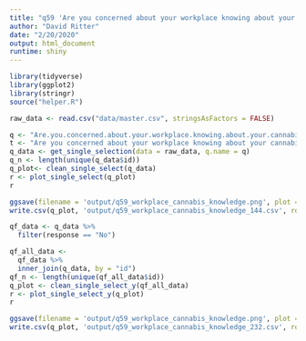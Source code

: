 ```yaml
---
title: "q59 'Are you concerned about your workplace knowing about your cannabis use?'"
author: "David Ritter"
date: "2/20/2020"
output: html_document
runtime: shiny
---
```


```r
library(tidyverse)
library(ggplot2)
library(stringr)
source("helper.R")
```

```r
raw_data <- read.csv("data/master.csv", stringsAsFactors = FALSE)
```

```r
q <- "Are.you.concerned.about.your.workplace.knowing.about.your.cannabis.use."
t <- "Are you concerned about your workplace knowing about your cannabis use?"
q_data <- get_single_selection(data = raw_data, q.name = q)
q_n <- length(unique(q_data$id))
q_plot<- clean_single_select(q_data)
r <- plot_single_select(q_plot)
r
```

```r
ggsave(filename = 'output/q59_workplace_cannabis_knowledge.png', plot = r, device = 'png')
write.csv(q_plot, 'output/q59_workplace_cannabis_knowledge_144.csv', row.names = FALSE)
```

```r
qf_data <- q_data %>%
  filter(response == "No")
```

```r
qf_all_data <- 
  qf_data %>%
  inner_join(q_data, by = "id")
qf_n <- length(unique(qf_all_data$id))
q_plot <- clean_single_select_y(qf_all_data)
r <- plot_single_select_y(q_plot)
r
```

```r
ggsave(filename = 'output/q59_workplace_cannabis_knowledge.png', plot = r, device = 'png')
write.csv(q_plot, 'output/q59_workplace_cannabis_knowledge_232.csv', row.names = FALSE)
```
